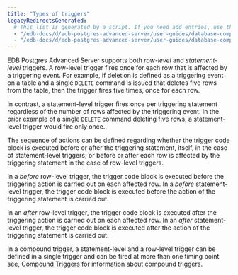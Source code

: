 ```yaml
---
title: "Types of triggers"
legacyRedirectsGenerated:
  # This list is generated by a script. If you need add entries, use the `legacyRedirects` key.
  - "/edb-docs/d/edb-postgres-advanced-server/user-guides/database-compatibility-for-oracle-developers-guide/9.6/Database_Compatibility_for_Oracle_Developers_Guide_v9.6.1.084.html"
  - "/edb-docs/d/edb-postgres-advanced-server/user-guides/database-compatibility-for-oracle-developers-guide/9.5/Database_Compatibility_for_Oracle_Developers_Guide.1.178.html"
---
```


<div id="types_of_triggers" class="registered_link"></div>

EDB Postgres Advanced Server supports both *row-level* and *statement-level* triggers. A row-level trigger fires once for each row that is affected by a triggering event. For example, if deletion is defined as a triggering event on a table and a single `DELETE` command is issued that deletes five rows from the table, then the trigger fires five times, once for each row.

In contrast, a statement-level trigger fires once per triggering statement regardless of the number of rows affected by the triggering event. In the prior example of a single `DELETE` command deleting five rows, a statement-level trigger would fire only once.

The sequence of actions can be defined regarding whether the trigger code block is executed before or after the triggering statement, itself, in the case of statement-level triggers; or before or after each row is affected by the triggering statement in the case of row-level triggers.

In a *before* row-level trigger, the trigger code block is executed before the triggering action is carried out on each affected row. In a *before* statement-level trigger, the trigger code block is executed before the action of the triggering statement is carried out.

In an *after* row-level trigger, the trigger code block is executed after the triggering action is carried out on each affected row. In an *after* statement-level trigger, the trigger code block is executed after the action of the triggering statement is carried out.

In a compound trigger, a statement-level and a row-level trigger can be defined in a single trigger and can be fired at more than one timing point see, [Compound Triggers](06_compound_triggers/#compound_triggers) for information about compound triggers.
